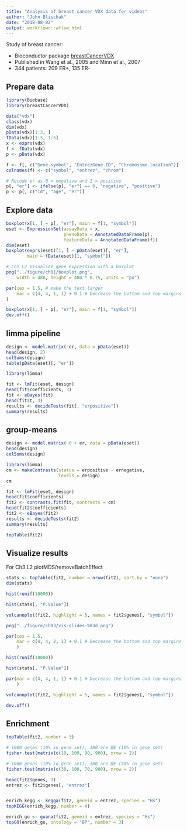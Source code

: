 ```yaml
---
title: "Analysis of breast cancer VDX data for videos"
author: "John Blischak"
date: "2018-08-02"
output: workflowr::wflow_html
---
```


Study of breast cancer:

* Bioconductor package [breastCancerVDX][]
* Published in Wang et al., 2005 and Minn et al., 2007
* 344 patients: 209 ER+, 135 ER-

[breastCancerVDX]: https://www.bioconductor.org/packages/release/data/experiment/html/breastCancerVDX.html

## Prepare data

```r
library(Biobase)
library(breastCancerVDX)
```

```r
data("vdx")
class(vdx)
dim(vdx)
pData(vdx)[1:3, ]
fData(vdx)[1:3, 1:5]
x <- exprs(vdx)
f <- fData(vdx)
p <- pData(vdx)

f <- f[, c("Gene.symbol", "EntrezGene.ID", "Chromosome.location")]
colnames(f) <- c("symbol", "entrez", "chrom")

# Recode er as 0 = negative and 1 = positive
p[, "er"] <- ifelse(p[, "er"] == 0, "negative", "positive")
p <- p[, c("id", "age", "er")]
```

## Explore data

```r
boxplot(x[1, ] ~ p[, "er"], main = f[1, "symbol"])
eset <- ExpressionSet(assayData = x,
                      phenoData = AnnotatedDataFrame(p),
                      featureData = AnnotatedDataFrame(f))
dim(eset)
boxplot(exprs(eset)[1, ] ~ pData(eset)[, "er"],
        main = fData(eset)[1, "symbol"])
```

```r
# Ch1 L2 Visualize gene expression with a boxplot
png("../figure/ch01/boxplot.png",
    width = 480, height = 480 * 0.75, units = "px")

par(cex = 1.5, # make the text larger
    mar = c(4, 4, 1, 1) + 0.1 # Decrease the bottom and top margins
)

boxplot(x[1, ] ~ p[, "er"], main = f[1, "symbol"])
dev.off()
```

## limma pipeline

```r
design <- model.matrix(~er, data = pData(eset))
head(design, 2)
colSums(design)
table(pData(eset)[, "er"])

library(limma)

fit <- lmFit(eset, design)
head(fit$coefficients, 3)
fit <- eBayes(fit)
head(fit$t, 3)
results <- decideTests(fit[, "erpositive"])
summary(results)
```


## group-means

```r
design <- model.matrix(~0 + er, data = pData(eset))
head(design)
colSums(design)

library(limma)
cm <- makeContrasts(status = erpositive - ernegative,
                    levels = design)
cm

fit <- lmFit(eset, design)
head(fit$coefficients)
fit2 <- contrasts.fit(fit, contrasts = cm)
head(fit2$coefficients)
fit2 <- eBayes(fit2)
results <- decideTests(fit2)
summary(results)

topTable(fit2)
```

## Visualize results

For Ch3 L2 plotMDS/removeBatchEffect

```r
stats <- topTable(fit2, number = nrow(fit2), sort.by = "none")
dim(stats)

hist(runif(10000))

hist(stats[, "P.Value"])

volcanoplot(fit2, highlight = 5, names = fit2$genes[, "symbol"])
```

```r
png("../figure/ch03/vis-slides-%03d.png")

par(cex = 1.5,
    mar = c(4, 4, 2, 1) + 0.1 # Decrease the bottom and top margins
    )

hist(runif(10000))

hist(stats[, "P.Value"])

par(mar = c(4, 4, 1, 1) + 0.1 # Decrease the bottom and top margins
    )

volcanoplot(fit2, highlight = 5, names = fit2$genes[, "symbol"])

dev.off()
```

## Enrichment

```r
topTable(fit2, number = 3)

# 1000 genes (10% in gene set), 100 are DE (10% in gene set)
fisher.test(matrix(c(10, 100, 90, 900), nrow = 2))

# 1000 genes (10% in gene set), 100 are DE (30% in gene set)
fisher.test(matrix(c(30, 100, 70, 900), nrow = 2))

head(fit2$genes, 3)
entrez <- fit2$genes[, "entrez"]


enrich_kegg <- kegga(fit2, geneid = entrez, species = "Hs")
topKEGG(enrich_kegg, number = 4)

enrich_go <- goana(fit2, geneid = entrez, species = "Hs")
topGO(enrich_go, ontology = "BP", number = 3)
```
